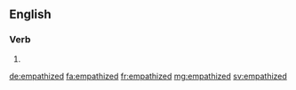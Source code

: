 ==English==

===Verb===
{{head|en|verb form}}

# {{en-past of|empathize}}

[[de:empathized]]
[[fa:empathized]]
[[fr:empathized]]
[[mg:empathized]]
[[sv:empathized]]